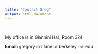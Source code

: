```yaml
---
title: "Contact Greg"
output: html_document
---
```

<br>


My office is in Giannini Hall, Room 324 

**Email:** gregory `dot` lane `at` berkeley `dot` edu

